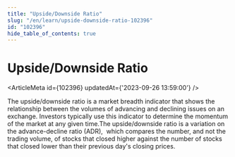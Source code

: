 ```yaml
---
title: "Upside/Downside Ratio"
slug: "/en/learn/upside-downside-ratio-102396"
id: "102396"
hide_table_of_contents: true
---
```



# Upside/Downside Ratio

<ArticleMeta id={102396} updatedAt={'2023-09-26 13:59:00'} />
<div className='border-solid border-b border-t-0 my-4 border-[var(--ifm-color-gray-300)]' />

The upside/downside ratio is a market breadth indicator that shows the relationship between the volumes of advancing and declining issues on an exchange. Investors typically use this indicator to determine the momentum of the market at any given time.The upside/downside ratio is a variation on the advance-decline ratio (ADR),  which compares the number, and not the trading volume, of stocks that closed higher against the number of stocks that closed lower than their previous day's closing prices.
